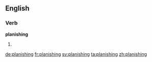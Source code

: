 ==English==

===Verb===
'''planishing'''

# {{present participle of|planish}}

[[de:planishing]]
[[fr:planishing]]
[[sv:planishing]]
[[ta:planishing]]
[[zh:planishing]]